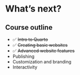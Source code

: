 # What's next? {background-color='{{< brand color yellow >}}' background-image='../../img/background-hex-shapes.svg' background-opacity='0.5'}

## Course outline

- ✅ ~~Intro to Quarto~~
- ✅ ~~Creating basic websites~~
- ✅ ~~Advanced website features~~
- Publishing
- Customization and branding
- Interactivity
